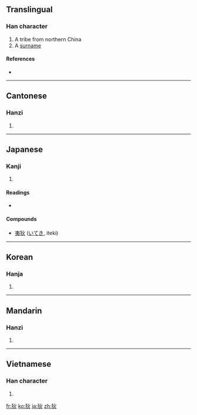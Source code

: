 ==Translingual==

===Han character===
{{Han char|rn=94|rad=犬|as=04|sn=7|four=4928<sub>0</sub>|canj=大竹火 (KHF)}}

# A tribe from northern China
# A [[surname]]

====References====
* {{Han ref|kx=0707.240|dkj=20290|dj=1120.060|hdz=21337.010|uh=72C4|ud=29380|bh=A866|bd=43110}}

----

==Cantonese==

===Hanzi===
{{yue-hanzi|jyut=|y=dik6}}

# {{defn|Cantonese|sort=犬04}}

----

==Japanese==

===Kanji===
{{ja-kanji|grade=|rs=犬04}}

# {{defn|Japanese}}

====Readings====
* {{ja-readings|on=[[てき]] (teki)|kun=[[えびす]] (ebisu)}}

====Compounds====
* [[夷狄]] ([[いてき]], iteki)

----

==Korean==

===Hanja===
{{ko-hanja|hangeul=적|eumhun=|rv=jeok|mr=chŏk|y=cek}}

# {{defn|Korean|sort=犬04}}

----

==Mandarin==

===Hanzi===
{{cmn-hanzi|pin=[[dí]] ([[di2]]), [[tì]] ([[ti4]])|wg=ti<sup>2</sup>, t'i<sup>4</sup>}}

# {{defn|Mandarin|sort=犬04}}

----

==Vietnamese==

===Han character===
{{vi-hantu|[[địch]], [[đệt]]|rs=犬04}}

# {{defn|Vietnamese|sort=犬04}}

[[fr:狄]]
[[ko:狄]]
[[ja:狄]]
[[zh:狄]]